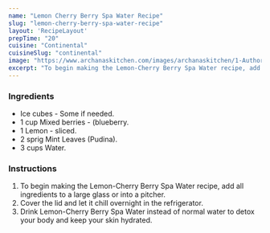 ---
name: "Lemon Cherry Berry Spa Water Recipe"
slug: "lemon-cherry-berry-spa-water-recipe"
layout: 'RecipeLayout'
prepTime: "20"
cuisine: "Continental"
cuisineSlug: "continental"
image: "https://www.archanaskitchen.com/images/archanaskitchen/1-Author/Rupal_Patel/LemonCherry_Berry_Spa_Water.jpg"
excerpt: "To begin making the Lemon-Cherry Berry Spa Water recipe, add all ingredients to a large glass or into a pitcher"
---

### Ingredients

- Ice cubes - Some if needed.
- 1 cup Mixed berries - (blueberry.
- 1 Lemon - sliced.
- 2 sprig Mint Leaves (Pudina).
- 3 cups Water.

### Instructions

1. To begin making the Lemon-Cherry Berry Spa Water recipe, add all ingredients to a large glass or into a pitcher.
1. Cover the lid and let it chill overnight in the refrigerator.
1. Drink Lemon-Cherry Berry Spa Water instead of normal water to detox your body and keep your skin hydrated.
